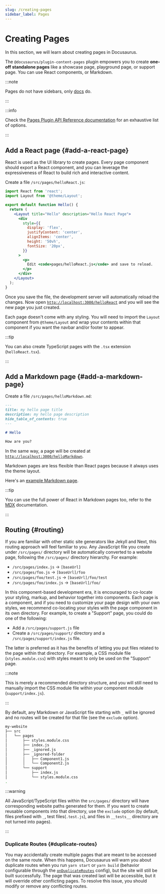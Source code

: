 ```yaml
---
slug: /creating-pages
sidebar_label: Pages
---
```


# Creating Pages

In this section, we will learn about creating pages in Docusaurus.

The `@docusaurus/plugin-content-pages` plugin empowers you to create **one-off standalone pages** like a showcase page, playground page, or support page. You can use React components, or Markdown.

:::note

Pages do not have sidebars, only [docs](./docs/docs-introduction.mdx) do.

:::

:::info

Check the [Pages Plugin API Reference documentation](./../api/plugins/plugin-content-pages.mdx) for an exhaustive list of options.

:::

## Add a React page {#add-a-react-page}

React is used as the UI library to create pages. Every page component should export a React component, and you can leverage the expressiveness of React to build rich and interactive content.

Create a file `/src/pages/helloReact.js`:

```jsx title="/src/pages/helloReact.js"
import React from 'react';
import Layout from '@theme/Layout';

export default function Hello() {
  return (
    <Layout title="Hello" description="Hello React Page">
      <div
        style={{
          display: 'flex',
          justifyContent: 'center',
          alignItems: 'center',
          height: '50vh',
          fontSize: '20px',
        }}
      >
        <p>
          Edit <code>pages/helloReact.js</code> and save to reload.
        </p>
      </div>
    </Layout>
  );
}
```

Once you save the file, the development server will automatically reload the changes. Now open [`http://localhost:3000/helloReact`](http://localhost:3000/helloReact) and you will see the new page you just created.

Each page doesn't come with any styling. You will need to import the `Layout` component from `@theme/Layout` and wrap your contents within that component if you want the navbar and/or footer to appear.

:::tip

You can also create TypeScript pages with the `.tsx` extension (`helloReact.tsx`).

:::

## Add a Markdown page {#add-a-markdown-page}

Create a file `/src/pages/helloMarkdown.md`:

```md title="/src/pages/helloMarkdown.md"
---
title: my hello page title
description: my hello page description
hide_table_of_contents: true
---

# Hello

How are you?
```

In the same way, a page will be created at [`http://localhost:3000/helloMarkdown`](http://localhost:3000/helloMarkdown).

Markdown pages are less flexible than React pages because it always uses the theme layout.

Here's an [example Markdown page](/examples/markdownPageExample).

:::tip

You can use the full power of React in Markdown pages too, refer to the [MDX](https://mdxjs.com/) documentation.

:::

## Routing {#routing}

If you are familiar with other static site generators like Jekyll and Next, this routing approach will feel familiar to you. Any JavaScript file you create under `/src/pages/` directory will be automatically converted to a website page, following the `/src/pages/` directory hierarchy. For example:

- `/src/pages/index.js` → `[baseUrl]`
- `/src/pages/foo.js` → `[baseUrl]/foo`
- `/src/pages/foo/test.js` → `[baseUrl]/foo/test`
- `/src/pages/foo/index.js` → `[baseUrl]/foo/`

In this component-based development era, it is encouraged to co-locate your styling, markup, and behavior together into components. Each page is a component, and if you need to customize your page design with your own styles, we recommend co-locating your styles with the page component in its own directory. For example, to create a "Support" page, you could do one of the following:

- Add a `/src/pages/support.js` file
- Create a `/src/pages/support/` directory and a `/src/pages/support/index.js` file.

The latter is preferred as it has the benefits of letting you put files related to the page within that directory. For example, a CSS module file (`styles.module.css`) with styles meant to only be used on the "Support" page.

:::note

This is merely a recommended directory structure, and you will still need to manually import the CSS module file within your component module (`support/index.js`).

:::

By default, any Markdown or JavaScript file starting with `_` will be ignored and no routes will be created for that file (see the `exclude` option).

```bash
my-website
├── src
│   └── pages
│       ├── styles.module.css
│       ├── index.js
│       ├── _ignored.js
│       ├── _ignored-folder
│       │   ├── Component1.js
│       │   └── Component2.js
│       └── support
│           ├── index.js
│           └── styles.module.css
.
```

:::warning

All JavaScript/TypeScript files within the `src/pages/` directory will have corresponding website paths generated for them. If you want to create reusable components into that directory, use the `exclude` option (by default, files prefixed with `_`, test files(`.test.js`), and files in `__tests__` directory are not turned into pages).

:::

### Duplicate Routes {#duplicate-routes}

You may accidentally create multiple pages that are meant to be accessed on the same route. When this happens, Docusaurus will warn you about duplicate routes when you run `yarn start` or `yarn build` (behavior configurable through the [`onDuplicateRoutes`](../api/docusaurus.config.js.mdx#onDuplicateRoutes) config), but the site will still be built successfully. The page that was created last will be accessible, but it will override other conflicting pages. To resolve this issue, you should modify or remove any conflicting routes.
